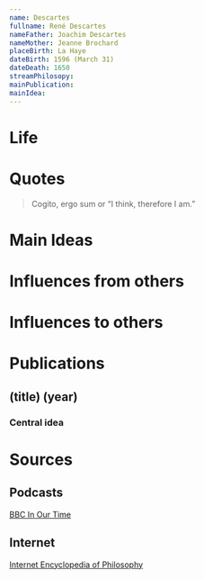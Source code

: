 ```yaml
---
name: Descartes
fullname: René Descartes
nameFather: Joachim Descartes  
nameMother: Jeanne Brochard
placeBirth: La Haye
dateBirth: 1596 (March 31)
dateDeath: 1650
streamPhilosopy: 
mainPublication: 
mainIdea:  
---
```



# Life

# Quotes
> Cogito, ergo sum or “I think, therefore I am.”

# Main Ideas

# Influences from others



# Influences to others


# Publications

## (title) (year)

### Central idea

# Sources

## Podcasts
[BBC In Our Time](https://www.bbc.co.uk/programmes/p01f0vzr)
## Internet
[Internet Encyclopedia of Philosophy](https://iep.utm.edu/kantview/)
